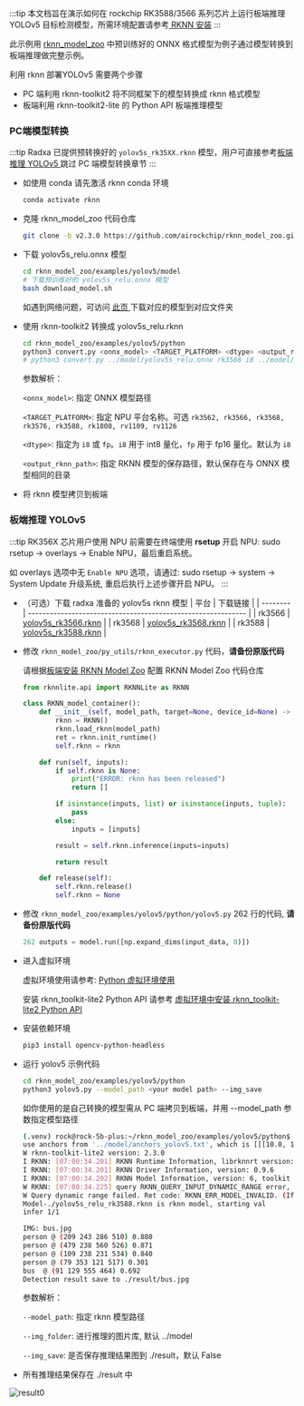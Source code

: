 :::tip
本文档旨在演示如何在 rockchip RK3588/3566 系列芯片上运行板端推理 YOLOv5 目标检测模型，所需环境配置请参考[ RKNN 安装](./rknn_install)
:::

此示例用 [rknn_model_zoo](https://github.com/airockchip/rknn_model_zoo) 中预训练好的 ONNX 格式模型为例子通过模型转换到板端推理做完整示例。

利用 rknn 部署YOLOv5 需要两个步骤

- PC 端利用 rknn-toolkit2 将不同框架下的模型转换成 rknn 格式模型
- 板端利用 rknn-toolkit2-lite 的 Python API 板端推理模型

### PC端模型转换

:::tip
Radxa 已提供预转换好的 `yolov5s_rk35XX.rknn` 模型，用户可直接参考[板端推理 YOLOv5 ](#板端推理-yolov5)跳过 PC 端模型转换章节
:::

- 如使用 conda 请先激活 rknn conda 环境

  ```bash
  conda activate rknn
  ```

- 克隆 rknn_model_zoo 代码仓库
  ```bash
  git clone -b v2.3.0 https://github.com/airockchip/rknn_model_zoo.git
  ```
- 下载 yolov5s_relu.onnx 模型

  ```bash
  cd rknn_model_zoo/examples/yolov5/model
  # 下载预训练好的 yolov5s_relu.onnx 模型
  bash download_model.sh
  ```

  如遇到网络问题，可访问 [此页 ](https://github.com/airockchip/rknn_model_zoo?tab=readme-ov-file#model-support) 下载对应的模型到对应文件夹

- 使用 rknn-toolkit2 转换成 yolov5s_relu.rknn

  ```bash
  cd rknn_model_zoo/examples/yolov5/python
  python3 convert.py <onnx_model> <TARGET_PLATFORM> <dtype> <output_rknn_path>
  # python3 convert.py ../model/yolov5s_relu.onnx rk3588 i8 ../model/yolov5s_relu_rk3588.rknn
  ```

  参数解析：

  `<onnx_model>`: 指定 ONNX 模型路径

  `<TARGET_PLATFORM>`: 指定 NPU 平台名称。可选 `rk3562, rk3566, rk3568, rk3576, rk3588, rk1808, rv1109, rv1126`

  `<dtype>`: 指定为 `i8` 或 `fp`。`i8` 用于 int8 量化，`fp` 用于 fp16 量化。默认为 `i8`

  `<output_rknn_path>`: 指定 RKNN 模型的保存路径，默认保存在与 ONNX 模型相同的目录

- 将 rknn 模型拷贝到板端

### 板端推理 YOLOv5

:::tip
RK356X 芯片用户使用 NPU 前需要在终端使用 **rsetup** 开启 NPU: sudo rsetup -> overlays -> Enable NPU，最后重启系统。

如 overlays 选项中无 `Enable NPU` 选项，请通过: sudo rsetup -> system -> System Update 升级系统, 重启后执行上述步骤开启 NPU。
:::

- （可选）下载 radxa 准备的 yolov5s rknn 模型
  | 平台 | 下载链接 |
  | -------- | ------------------------------------------------------------ |
  | rk3566 | [yolov5s_rk3566.rknn](https://github.com/zifeng-radxa/rknn_model_zoo/releases/download/yolov5s_rknn/yolov5s_rk3566.rknn) |
  | rk3568 | [yolov5s_rk3568.rknn](https://github.com/zifeng-radxa/rknn_model_zoo/releases/download/yolov5s_rknn/yolov5s_rk3568.rknn) |
  | rk3588 | [yolov5s_rk3588.rknn](https://github.com/zifeng-radxa/rknn_model_zoo/releases/download/yolov5s_rknn/yolov5s_rk3588.rknn) |

- 修改 `rknn_model_zoo/py_utils/rknn_executor.py` 代码，**请备份原版代码**

  请根据[板端安装 RKNN Model Zoo](./rknn_install#可选-板端安装-rknn-model-zoo) 配置 RKNN Model Zoo 代码仓库

  ```python
  from rknnlite.api import RKNNLite as RKNN

  class RKNN_model_container():
      def __init__(self, model_path, target=None, device_id=None) -> None:
          rknn = RKNN()
          rknn.load_rknn(model_path)
          ret = rknn.init_runtime()
          self.rknn = rknn

      def run(self, inputs):
          if self.rknn is None:
              print("ERROR: rknn has been released")
              return []

          if isinstance(inputs, list) or isinstance(inputs, tuple):
              pass
          else:
              inputs = [inputs]

          result = self.rknn.inference(inputs=inputs)

          return result

      def release(self):
          self.rknn.release()
          self.rknn = None

  ```

- 修改 `rknn_model_zoo/examples/yolov5/python/yolov5.py` 262 行的代码, **请备份原版代码**
  ```python
  262 outputs = model.run([np.expand_dims(input_data, 0)])
  ```
- 进入虚拟环境

  虚拟环境使用请参考: [Python 虚拟环境使用](./venv_usage)

  安装 rknn_toolkit-lite2 Python API 请参考 [虚拟环境中安装 rknn_toolkit-lite2 Python API](./rknn_install#可选-板端安装-rknn-model-zoo)

- 安装依赖环境
  ```bash
  pip3 install opencv-python-headless
  ```
- 运行 yolov5 示例代码

  ```bash
  cd rknn_model_zoo/examples/yolov5/python
  python3 yolov5.py --model_path <your model path> --img_save
  ```

  如你使用的是自己转换的模型需从 PC 端拷贝到板端，并用 --model_path 参数指定模型路径

  ```bash
  (.venv) rock@rock-5b-plus:~/rknn_model_zoo/examples/yolov5/python$ python3 yolov5.py --model_path ./yolov5s_relu_rk3588.rknn --img_save
  use anchors from '../model/anchors_yolov5.txt', which is [[[10.0, 13.0], [16.0, 30.0], [33.0, 23.0]], [[30.0, 61.0], [62.0, 45.0], [59.0, 119.0]], [[116.0, 90.0], [156.0, 198.0], [373.0, 326.0]]]
  W rknn-toolkit-lite2 version: 2.3.0
  I RKNN: [07:00:34.201] RKNN Runtime Information, librknnrt version: 2.3.0 (c949ad889d@2024-11-07T11:35:33)
  I RKNN: [07:00:34.201] RKNN Driver Information, version: 0.9.6
  I RKNN: [07:00:34.202] RKNN Model Information, version: 6, toolkit version: 2.3.0(compiler version: 2.3.0 (c949ad889d@2024-11-07T11:39:30)), target: RKNPU v2, target platform: rk3588, framework name: ONNX, framework layout: NCHW, model inference type: static_shape
  W RKNN: [07:00:34.225] query RKNN_QUERY_INPUT_DYNAMIC_RANGE error, rknn model is static shape type, please export rknn with dynamic_shapes
  W Query dynamic range failed. Ret code: RKNN_ERR_MODEL_INVALID. (If it is a static shape RKNN model, please ignore the above warning message.)
  Model-./yolov5s_relu_rk3588.rknn is rknn model, starting val
  infer 1/1

  IMG: bus.jpg
  person @ (209 243 286 510) 0.880
  person @ (479 238 560 526) 0.871
  person @ (109 238 231 534) 0.840
  person @ (79 353 121 517) 0.301
  bus  @ (91 129 555 464) 0.692
  Detection result save to ./result/bus.jpg
  ```

  参数解析：

  `--model_path`: 指定 rknn 模型路径

  `--img_folder`: 进行推理的图片库, 默认 ../model

  `--img_save`: 是否保存推理结果图到 ./result，默认 False

- 所有推理结果保存在 ./result 中

![result0](/img/general-tutorial/rknn/result.webp)
